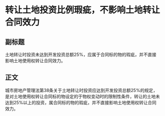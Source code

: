 # 转让土地投资比例瑕疵，不影响土地转让合同效力
## 副标题
土地转让时投资未达到开发投资总额25%，应属于合同标的物的瑕疵，并不直接影响土地使用权转让合同效力。
## 正文
城市房地产管理法第38条关于土地转让时投资应达到开发投资总额25%的规定，是对土地使用权转让合同标的物设定的于物权变动时的限制性条件，转让的土地未达到25%以上的投资，属合同标的物的瑕疵，并不直接影响土地使用权转让合同效力。